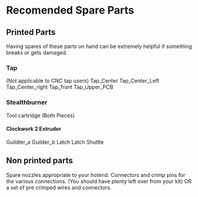 # Recomended Spare Parts

## Printed Parts
Having spares of these parts on hand can be extremely helpful if something breaks or gets damaged.
### Tap
(Not applicable to CNC tap users)
Tap_Center
Tap_Center_Left
Tap_Center_right
Tap_front
Tap_Upper_PCB

### Stealthburner
Tool cartridge (Both Pieces)
#### Clockwork 2 Extruder
Guildler_a
Guilder_b
Latch
Latch Shuttle

## Non printed parts
Spare nozzles appropriate to your hotend.
Connectors and crimp pins for the various connections. (You should have plenty left over from your kit) OR a set of pre crimped wires and connectors.
